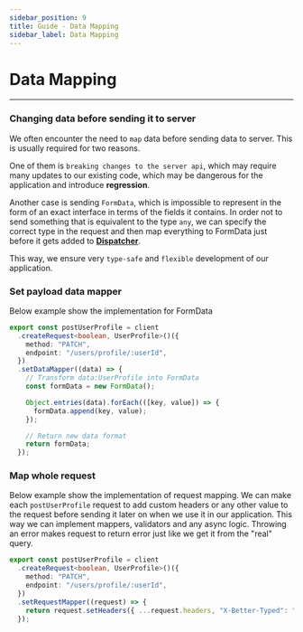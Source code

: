 ```yaml
---
sidebar_position: 9
title: Guide - Data Mapping
sidebar_label: Data Mapping
---
```


# Data Mapping

---

### Changing data before sending it to server

We often encounter the need to `map` data before sending data to server. This is usually required for two reasons.

One of them is `breaking changes to the server api`, which may require many updates to our existing code, which may be
dangerous for the application and introduce **regression**.

Another case is sending `FormData`, which is impossible to represent in the form of an exact interface in terms of the
fields it contains. In order not to send something that is equivalent to the type `any`, we can specify the correct type
in the request and then map everything to FormData just before it gets added to
**[Dispatcher](/documentation/02-core/dispatcher.mdx)**.

This way, we ensure very `type-safe` and `flexible` development of our application.

### Set payload data mapper

Below example show the implementation for FormData

```ts
export const postUserProfile = client
  .createRequest<boolean, UserProfile>()({
    method: "PATCH",
    endpoint: "/users/profile/:userId",
  })
  .setDataMapper((data) => {
    // Transform data:UserProfile into FormData
    const formData = new FormData();

    Object.entries(data).forEach(([key, value]) => {
      formData.append(key, value);
    });

    // Return new data format
    return formData;
  });
```

### Map whole request

Below example show the implementation of request mapping. We can make each `postUserProfile` request to add custom
headers or any other value to the request before sending it later on when we use it in our application. This way we can
implement mappers, validators and any async logic. Throwing an error makes request to return error just like we get it
from the "real" query.

```ts
export const postUserProfile = client
  .createRequest<boolean, UserProfile>()({
    method: "PATCH",
    endpoint: "/users/profile/:userId",
  })
  .setRequestMapper((request) => {
    return request.setHeaders({ ...request.headers, "X-Better-Typed": "My custom header" });
  });
```
